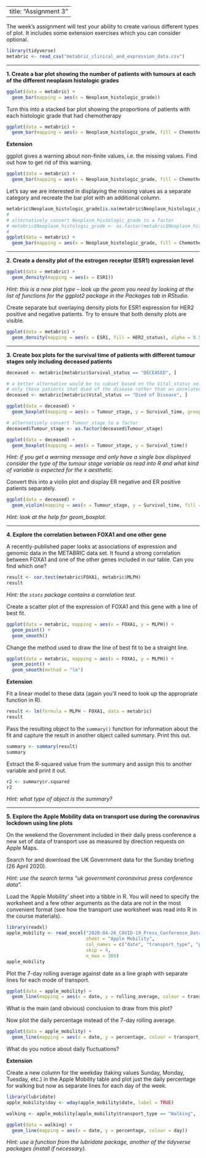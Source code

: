 
---
title: "Assignment 3"
---

The week's assignment will test your ability to create various different types
of plot. It includes some extension exercises which you can consider optional.

```r
library(tidyverse)
metabric <- read_csv("metabric_clinical_and_expression_data.csv")
```

---

**1. Create a bar plot showing the number of patients with tumours at each of the different neoplasm histologic grades**

```r
ggplot(data = metabric) +
  geom_bar(mapping = aes(x = Neoplasm_histologic_grade))
```

Turn this into a stacked bar plot showing the proportions of patients with each
histologic grade that had chemotherapy

```r
ggplot(data = metabric) +
  geom_bar(mapping = aes(x = Neoplasm_histologic_grade, fill = Chemotherapy))
```

**Extension**

ggplot gives a warning about non-finite values, i.e. the missing values. Find
out how to get rid of this warning.

```r
ggplot(data = metabric) +
  geom_bar(mapping = aes(x = Neoplasm_histologic_grade, fill = Chemotherapy), na.rm = TRUE)
```

Let's say we are interested in displaying the missing values as a separate
category and recreate the bar plot with an additional column.

```r
metabric$Neoplasm_histologic_grade[is.na(metabric$Neoplasm_histologic_grade)] <- "ungraded"
#
# alternatively convert Neoplasm_histologic_grade to a factor
# metabric$Neoplasm_histologic_grade <- as.factor(metabric$Neoplasm_histologic_grade)
#
ggplot(data = metabric) +
  geom_bar(mapping = aes(x = Neoplasm_histologic_grade, fill = Chemotherapy))
```

---

**2. Create a density plot of the estrogen receptor (ESR1) expression level**

```r
ggplot(data = metabric) +
  geom_density(mapping = aes(x = ESR1))
```

_Hint: this is a new plot type -- look up the geom you need by looking at the
list of functions for the ggplot2 package in the Packages tab in RStudio._

Create separate but overlaying density plots for ESR1 expression for HER2
positive and negative patients. Try to ensure that both density plots are
visible.

```r
ggplot(data = metabric) +
  geom_density(mapping = aes(x = ESR1, fill = HER2_status), alpha = 0.5)
```

---

**3. Create box plots for the survival time of patients with different tumour stages only including deceased patients**

```r
deceased <- metabric[metabric$Survival_status == "DECEASED", ]

# a better alternative would be to subset based on the Vital_status selecting
# only those patients that died of the disease rather than an unrelated cause
deceased <- metabric[metabric$Vital_status == "Died of Disease", ]

ggplot(data = deceased) +
  geom_boxplot(mapping = aes(x = Tumour_stage, y = Survival_time, group = Tumour_stage))

# alternatively convert Tumour_stage to a factor
deceased$Tumour_stage <- as.factor(deceased$Tumour_stage)

ggplot(data = deceased) +
  geom_boxplot(mapping = aes(x = Tumour_stage, y = Survival_time))
```

_Hint: if you get a warning message and only have a single box displayed
consider the type of the tumour stage variable as read into R and what kind of
variable is expected for the x aesthetic._

Convert this into a violin plot and display ER negative and ER positive patients
separately.

```r
ggplot(data = deceased) +
  geom_violin(mapping = aes(x = Tumour_stage, y = Survival_time, fill = ER_status))
```

_Hint: look at the help for geom_boxplot._

---

**4. Explore the correlation between FOXA1 and one other gene**

A recently-published paper looks at associations of expression and genomic data
in the METABRIC data set. It found a strong correlation between FOXA1 and one of
the other genes included in our table. Can you find which one?

```r
result <- cor.test(metabric$FOXA1, metabric$MLPH)
result
```

_Hint: the `stats` package contains a correlation test._

Create a scatter plot of the expression of FOXA1 and this gene with a line of
best fit.

```r
ggplot(data = metabric, mapping = aes(x = FOXA1, y = MLPH)) +
  geom_point() +
  geom_smooth()
```

Change the method used to draw the line of best fit to be a straight line.

```r
ggplot(data = metabric, mapping = aes(x = FOXA1, y = MLPH)) +
  geom_point() +
  geom_smooth(method = "lm")
```

**Extension**

Fit a linear model to these data (again you'll need to look up the appropriate
function in R).

```r
result <- lm(formula = MLPH ~ FOXA1, data = metabric)
result
```

Pass the resulting object to the `summary()` function for information about the
fit and capture the result in another object called summary. Print this out.

```r
summary <- summary(result)
summary
```

Extract the R-squared value from the summary and assign this to another
variable and print it out.

```r
r2 <- summary$r.squared
r2
```

_Hint: what type of object is the summary?_

---

**5. Explore the Apple Mobility data on transport use during the coronavirus lockdown using line plots**

On the weekend the Government included in their daily press conference a new set
of data of transport use as measured by direction requests on Apple Maps.

Search for and download the UK Government data for the Sunday briefing (26 April
2020).

_Hint: use the search terms "uk government coronavirus press conference data"._

Load the 'Apple Mobility' sheet into a tibble in R. You will need to specify the
worksheet and a few other arguments as the data are not in the most convenient
format (see how the transport use worksheet was read into R in the course
materials).

```r
library(readxl)
apple_mobility <- read_excel("2020-04-26_COVID-19_Press_Conference_Data.xlsx",
                             sheet = "Apple Mobility",
                             col_names = c("date", "transport_type", "percentage", "rolling_average"),
                             skip = 4,
                             n_max = 309)
apple_mobility
```

Plot the 7-day rolling average against date as a line graph with separate lines
for each mode of transport.

```r
ggplot(data = apple_mobility) +
  geom_line(mapping = aes(x = date, y = rolling_average, colour = transport_type))
```

What is the main (and obvious) conclusion to draw from this plot?

Now plot the daily percentage instead of the 7-day rolling average.

```r
ggplot(data = apple_mobility) +
  geom_line(mapping = aes(x = date, y = percentage, colour = transport_type))
```

What do you notice about daily fluctuations?

**Extension**

Create a new column for the weekday (taking values Sunday, Monday, Tuesday,
etc.) in the Apple Mobility table and plot just the daily percentage for walking
but now as separate lines for each day of the week.

```r
library(lubridate)
apple_mobility$day <- wday(apple_mobility$date, label = TRUE)

walking <- apple_mobility[apple_mobility$transport_type == "Walking", ]

ggplot(data = walking) +
  geom_line(mapping = aes(x = date, y = percentage, colour = day))
```

_Hint: use a function from the lubridate package, another of the tidyverse
packages (install if necessary)._
